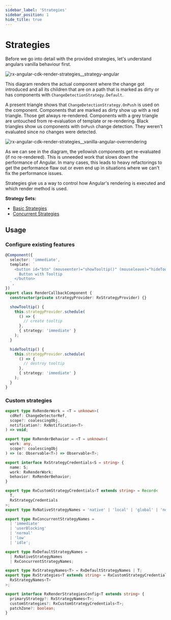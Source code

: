 ```yaml
---
sidebar_label: 'Strategies'
sidebar_position: 1
hide_title: true
---
```


# Strategies

Before we go into detail with the provided strategies, let's understand angulars vanilla behaviour first.

![rx-angular-cdk-render-strategies__strategy-angular](https://user-images.githubusercontent.com/4904455/116009556-ac98fd00-a61a-11eb-9fce-866995582943.gif)

This diagram renders the actual component where the change got introduced and all its children that are on a path
that is marked as dirty or has components with `ChangeDetectionStrategy.Default`.

A present triangle shows that `ChangeDetectionStrategy.OnPush` is used on the component.
Components that are marked as dirty show up with a red triangle. Those get always re-rendered.
Components with a grey triangle are untouched from re-evaluation of template or re-rendering.
Black triangles show us components with `OnPush` change detection. They weren't evaluated since no changes were detected.

![rx-angular-cdk-render-strategies__vanilla-angular-overrendering](https://user-images.githubusercontent.com/10064416/116155426-5bf0d500-a6ea-11eb-9cbc-5274a3bd0578.png)

As we can see in the diagram, the yellowish components get re-evaluated (if no re-rendered). This is unneeded work that slows down the performance of Angular.
In many cases, this leads to heavy refactorings to get the performance flaw out or even end up in situations where we can't fix the performance issues.

Strategies give us a way to control how Angular's rendering is executed and which render method is used.

**Strategy Sets:**

- [Basic Strategies](basic-strategies.md)
- [Concurrent Strategies](concurrent-strategies.md)

## Usage

### Configure existing features

```typescript
@Component({
  selector: 'immediate',
  template: `
    <button id="btn" (mouseenter)="showTooltip()" (mouseleave)="hideTooltip()">
      Button with Tooltip
    </button>
  `,
})
export class RenderCallbackComponent {
  constructor(private strategyProvider: RxStrategyProvider) {}

  showTooltip() {
    this.strategyProvider.schedule(
      () => {
        // create tooltip
      },
      { strategy: 'immediate' }
    );
  }

  hideTooltip() {
    this.strategyProvider.schedule(
      () => {
        // destroy tooltip
      },
      { strategy: 'immediate' }
    );
  }
}
```

### Custom strategies

```typescript
export type RxRenderWork = <T = unknown>(
  cdRef: ChangeDetectorRef,
  scope?: coalescingObj,
  notification?: RxNotification<T>
) => void;

export type RxRenderBehavior = <T = unknown>(
  work: any,
  scope?: coalescingObj
) => (o: Observable<T>) => Observable<T>;

export interface RxStrategyCredentials<S = string> {
  name: S;
  work: RxRenderWork;
  behavior: RxRenderBehavior;
}

export type RxCustomStrategyCredentials<T extends string> = Record<
  T,
  RxStrategyCredentials
>;
export type RxNativeStrategyNames = 'native' | 'local' | 'global' | 'noop';

export type RxConcurrentStrategyNames =
  | 'immediate'
  | 'userBlocking'
  | 'normal'
  | 'low'
  | 'idle';

export type RxDefaultStrategyNames =
  | RxNativeStrategyNames
  | RxConcurrentStrategyNames;

export type RxStrategyNames<T> = RxDefaultStrategyNames | T;
export type RxStrategies<T extends string> = RxCustomStrategyCredentials<
  RxStrategyNames<T>
>;

export interface RxRenderStrategiesConfig<T extends string> {
  primaryStrategy?: RxStrategyNames<T>;
  customStrategies?: RxCustomStrategyCredentials<T>;
  patchZone?: boolean;
}
```
